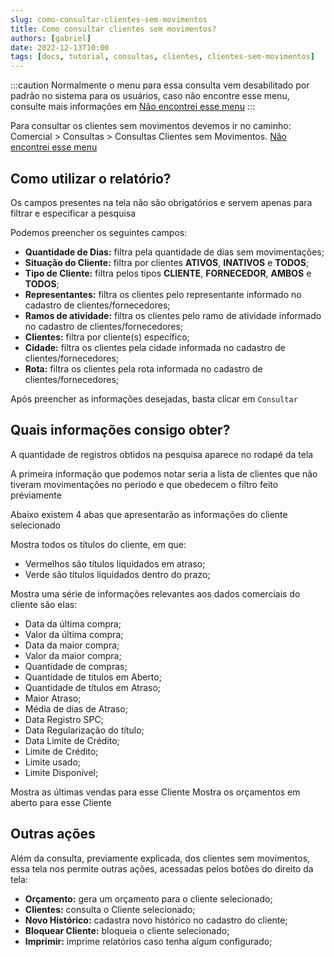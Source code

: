 ```yaml
---
slug: como-consultar-clientes-sem-movimentos
title: Como consultar clientes sem movimentos?
authors: [gabriel]
date: 2022-12-13T10:00
tags: [docs, tutorial, consultas, clientes, clientes-sem-movimentos]
---
```



:::caution
Normalmente o menu para essa consulta vem desabilitado por padrão no sistema para os usuários, caso não encontre esse menu, consulte mais informações em [Não encontrei esse menu](/docs/intro/comecando#não-encontrei-o-menu-desejado)
:::

Para consultar os clientes sem movimentos devemos ir no caminho: <br/><highlight bgColor="#54638c">Comercial > Consultas > Consultas Clientes sem Movimentos</highlight>. [Não encontrei esse menu](/docs/intro/comecando#não-encontrei-o-menu-desejado)

## Como utilizar o relatório?

Os campos presentes na tela não são obrigatórios e servem apenas para filtrar e especificar a pesquisa

Podemos preencher os seguintes campos:

- **Quantidade de Dias:** filtra pela quantidade de dias sem movimentações;
- **Situação do Cliente:** filtra por clientes **ATIVOS**, **INATIVOS** e **TODOS**;
- **Tipo de Cliente:** filtra pelos tipos **CLIENTE**, **FORNECEDOR**, **AMBOS** e **TODOS**;
- **Representantes:** filtra os clientes pelo representante informado no cadastro de clientes/fornecedores;
- **Ramos de atividade:** filtra os clientes pelo ramo de atividade informado no cadastro de clientes/fornecedores;
- **Clientes:** filtra por cliente(s) específico;
- **Cidade:** filtra os clientes pela cidade informada no cadastro de clientes/fornecedores;
- **Rota:** filtra os clientes pela rota informada no cadastro de clientes/fornecedores;

Após preencher as informações desejadas, basta clicar em `Consultar`

## Quais informações consigo obter?

A quantidade de registros obtidos na pesquisa aparece no rodapé da tela

A primeira informação que podemos notar seria a lista de clientes que não tiveram movimentações no periodo e que obedecem o filtro feito préviamente

Abaixo existem 4 abas que apresentarão as informações do cliente selecionado

<Tabs>
  <TabItem value="ficha-financeira" label="Ficha Financeira">
    Mostra todos os títulos do cliente, em que:
    <ul>
      <li>
        <colorText color="#f24f46">Vermelhos</colorText> são títulos liquidados
        em atraso;
      </li>
      <li>
        <colorText color="#87db7b">Verde</colorText> são títulos liquidados
        dentro do prazo;
      </li>
    </ul>
  </TabItem>
  <TabItem value="resumo-comercial" label="Resumo Comercial">
    Mostra uma série de informações relevantes aos dados comerciais do cliente
    são elas:
    <ul>
      <li>Data da última compra;</li>
      <li>Valor da última compra;</li>
      <li>Data da maior compra;</li>
      <li>Valor da maior compra;</li>
      <li>Quantidade de compras;</li>
      <li>Quantidade de títulos em Aberto;</li>
      <li>Quantidade de títulos em Atraso;</li>
      <li>Maior Atraso;</li>
      <li>Média de dias de Atraso;</li>
      <li>Data Registro SPC;</li>
      <li>Data Regularização do título;</li>
      <li>Data Limite de Crédito;</li>
      <li>Limite de Crédito;</li>
      <li>Limite usado;</li>
      <li>Limite Disponível;</li>
    </ul>
  </TabItem>
  <TabItem value="ultimas-vendas" label="Últimas Vendas">
    Mostra as últimas vendas para esse Cliente
  </TabItem>
  <TabItem value="orcamento-abertos" label="Orçamentos Abertos">
    Mostra os orçamentos em aberto para esse Cliente
  </TabItem>
</Tabs>

## Outras ações

Além da consulta, previamente explicada, dos clientes sem movimentos, essa tela nos permite outras ações, acessadas pelos botões do direito da tela:

- **Orçamento:** gera um orçamento para o cliente selecionado;
- **Clientes:** consulta o Cliente selecionado;
- **Novo Histórico:** cadastra novo histórico no cadastro do cliente;
- **Bloquear Cliente:** bloqueia o cliente selecionado;
- **Imprimir:** imprime relatórios caso tenha algum configurado;
